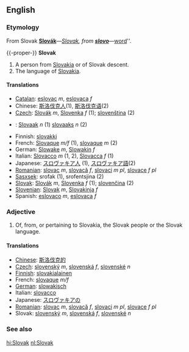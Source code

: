 ==English==

=== Etymology ===
From Slovak '''[[Slovák#Slovak|Slovák]]'''&mdash;''[[Slovak#English|Slovak]], from '''[[slovo#Slovak|slovo]]'''&mdash;''[[word]]''.

{{-proper-}}
'''Slovak'''
#A person from [[Slovakia]] or of Slovak descent.
#The language of [[Slovakia]].

====Translations====

*[[Catalan]]: [[eslovac]] ''m'', [[eslovaca]] ''f''
*Chinese: [[斯洛伐克人]](1), [[斯洛伐克语]](2)
*[[Czech]]: [[Slovák]] ''m'', [[Slovenka]] ''f'' (1); [[slovenština]] (2)
*{{nl}}: [[Slovaak]] ''n'' (1) [[slovaaks]] ''n'' (2)
*Finnish: [[slovakki]]
*French: [[Slovaque]] ''m/f'' (1), [[slovaque]] ''m'' (2)
*German: [[Slowake]] ''m'', [[Slowakin]] ''f''
*Italian: [[Slovacco]] ''m'' (1, 2), [[Slovacca]] ''f'' (1)
*Japanese: [[スロヴァキア人]] (1), [[スロヴァキア語]](2)
*[[Romanian]]: [[slovac]] ''m'', [[slovacă]] ''f'', [[slovaci]] ''m pl'', [[slovace]] ''f pl''
*[[Sasxsek]]: srofak (1), srofentsjina (2)
*[[Slovak]]: [[Slovák]] ''m'', [[Slovenka]] ''f'' (1); [[slovenčina]] (2)
*[[Slovenian]]: [[Slovak]] ''m'', [[Slovakinja]] ''f''
*Spanish: [[eslovaco]] ''m'', [[eslovaca]] ''f''

===Adjective===
#Of, from, or pertaining to Slovakia, the Slovak people or the Slovak language.

====Translations====

*[[Chinese]]: [[斯洛伐克的]]
*[[Czech]]: [[slovenský]] ''m'', [[slovenská]] ''f'', [[slovenské]] ''n''
*[[Finnish]]: [[slovakialainen]]
*French: [[slovaque]] ''m/f''
*[[German]]: [[slowakisch]]
*Italian: [[slovacco]]
*Japanese: [[スロヴァキアの]]
*[[Romanian]]: [[slovac]] ''m'', [[slovacă]] ''f'', [[slovaci]] ''m pl'', [[slovace]] ''f pl''
*Slovak: [[slovenský]] ''m'', [[slovenská]] ''f'', [[slovenské]] ''n''

===See also===
{{pedialite}}

[[hi:Slovak]]
[[nl:Slovak]]